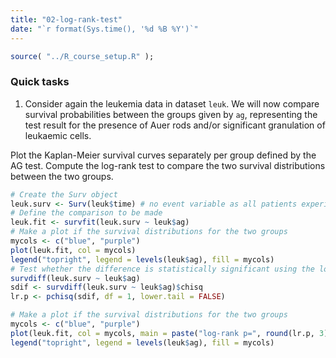 ```yaml
---
title: "02-log-rank-test"
date: "`r format(Sys.time(), '%d %B %Y')`"
---
```


```r
source( "../R_course_setup.R" );
```


### Quick tasks

1. Consider again the leukemia data in dataset `leuk`. We will now compare survival probabilities between the groups given by `ag`, representing the test result for the presence of Auer rods and/or significant granulation of leukaemic cells.

Plot the Kaplan-Meier survival curves separately per group defined by the AG test. Compute the log-rank test to compare the two survival distributions between the two groups.

```r
# Create the Surv object
leuk.surv <- Surv(leuk$time) # no event variable as all patients experience the event (death)
# Define the comparison to be made
leuk.fit <- survfit(leuk.surv ~ leuk$ag)
# Make a plot if the survival distributions for the two groups
mycols <- c("blue", "purple")
plot(leuk.fit, col = mycols)
legend("topright", legend = levels(leuk$ag), fill = mycols)
# Test whether the difference is statistically significant using the log-rank test
survdiff(leuk.surv ~ leuk$ag)
sdif <- survdiff(leuk.surv ~ leuk$ag)$chisq
lr.p <- pchisq(sdif, df = 1, lower.tail = FALSE)

# Make a plot if the survival distributions for the two groups
mycols <- c("blue", "purple")
plot(leuk.fit, col = mycols, main = paste("log-rank p=", round(lr.p, 3)))
legend("topright", legend = levels(leuk$ag), fill = mycols)

```